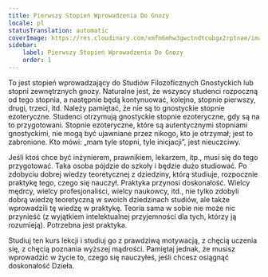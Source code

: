 ```yaml
---
title: Pierwszy Stopień Wprowadzenia Do Gnozy
locale: pl
statusTranslation: automatic
coverImage: https://res.cloudinary.com/xmfm6mhw3gwctndtcubgx2rptnae/image/upload/v1741354450/small_cover_introduccion_a_la_gnosis_57a3fc8d72.webp
sidebar:
    label: Pierwszy Stopień Wprowadzenia Do Gnozy
    order: 1
---
```

To jest stopień wprowadzający do Studiów Filozoficznych Gnostyckich lub stopni zewnętrznych gnozy. Naturalne jest, że wszyscy studenci rozpoczną od tego stopnia, a następnie będą kontynuować, kolejno, stopnie pierwszy, drugi, trzeci, itd. Należy pamiętać, że nie są to gnostyckie stopnie ezoteryczne. Studenci otrzymują gnostyckie stopnie ezoteryczne, gdy są na to przygotowani. Stopnie ezoteryczne, które są autentycznymi stopniami gnostyckimi, nie mogą być ujawniane przez nikogo, kto je otrzymał; jest to zabronione. Kto mówi: „mam tyle stopni, tyle inicjacji”, jest nieuczciwy.

Jeśli ktoś chce być inżynierem, prawnikiem, lekarzem, itp., musi się do tego przygotować. Taka osoba pójdzie do szkoły i będzie dużo studiować. Po zdobyciu dobrej wiedzy teoretycznej z dziedziny, którą studiuje, rozpocznie praktykę tego, czego się nauczył. Praktyka przynosi doskonałość. Wielcy mędrcy, wielcy profesjonaliści, wielcy naukowcy, itd., nie tylko zdobyli dobrą wiedzę teoretyczną w swoich dziedzinach studiów, ale także wprowadzili tę wiedzę w praktykę. Teoria sama w sobie nie może nic przynieść (z wyjątkiem intelektualnej przyjemności dla tych, którzy ją rozumieją). Potrzebna jest praktyka.

Studiuj ten kurs lekcji i studiuj go z prawdziwą motywacją, z chęcią uczenia się, z chęcią poznania wyższej mądrości. Pamiętaj jednak, że musisz wprowadzić w życie to, czego się nauczyłeś, jeśli chcesz osiągnąć doskonałość Dzieła.
